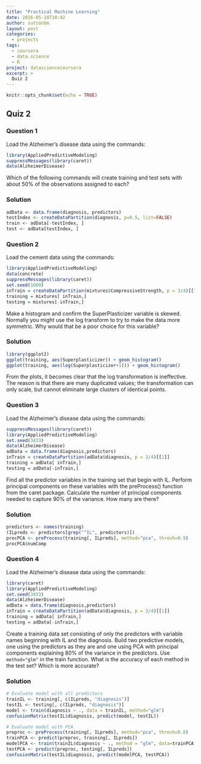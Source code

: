 ```yaml
---
title: "Practical Machine Learning"
date: 2016-05-18T10:42
author: suttonbm
layout: post
categories:
  - projects
tags:
  - coursera
  - data.science
  - R
project: datasciencecoursera
excerpt: >
  Quiz 2
---
```


```r
knitr::opts_chunk$set(echo = TRUE)
```

## Quiz 2

### Question 1
Load the Alzheimer's disease data using the commands:
```r
library(AppliedPredictiveModeling)
suppressMessages(library(caret))
data(AlzheimerDisease)
```
Which of the following commands will create training and test sets with about 50% of the observations assigned to each?

### Solution
```r
adData <- data.frame(diagnosis, predictors)
testIndex <- createDataPartition(diagnosis, p=0.5, list=FALSE)
train <- adData[-testIndex, ]
test <- adData[testIndex, ]
```

### Question 2
Load the cement data using the commands:
```r
library(AppliedPredictiveModeling)
data(concrete)
suppressMessages(library(caret))
set.seed(1000)
inTrain = createDataPartition(mixtures$CompressiveStrength, p = 3/4)[[1]]
training = mixtures[ inTrain,]
testing = mixtures[-inTrain,]
```
Make a histogram and confirm the SuperPlasticizer variable is skewed. Normally you might use the log transform to try to make the data more symmetric. Why would that be a poor choice for this variable?

### Solution
```r
library(ggplot2)
ggplot(training, aes(Superplasticizer)) + geom_histogram()
ggplot(training, aes(log(Superplasticizer+1))) + geom_histogram()
```

From the plots, it becomes clear that the log transformation is ineffective.  The reason is that there are many duplicated values; the transformation can only scale, but cannot eliminate large clusters of identical points.

### Question 3
Load the Alzheimer's disease data using the commands:
```r
suppressMessages(library(caret))
library(AppliedPredictiveModeling)
set.seed(3433)
data(AlzheimerDisease)
adData = data.frame(diagnosis,predictors)
inTrain = createDataPartition(adData$diagnosis, p = 3/4)[[1]]
training = adData[ inTrain,]
testing = adData[-inTrain,]
```
Find all the predictor variables in the training set that begin with IL. Perform principal components on these variables with the preProcess() function from the caret package. Calculate the number of principal components needed to capture 90% of the variance. How many are there?

### Solution
```r
predictors <- names(training)
(ILpreds <- predictors[grep("^IL", predictors)])
procPCA <- preProcess(training[, ILpreds], method="pca", thresh=0.9)
procPCA$numComp
```

### Question 4
Load the Alzheimer's disease data using the commands:
```r
library(caret)
library(AppliedPredictiveModeling)
set.seed(3433)
data(AlzheimerDisease)
adData = data.frame(diagnosis,predictors)
inTrain = createDataPartition(adData$diagnosis, p = 3/4)[[1]]
training = adData[ inTrain,]
testing = adData[-inTrain,]
```
Create a training data set consisting of only the predictors with variable names beginning with IL and the diagnosis. Build two predictive models, one using the predictors as they are and one using PCA with principal components explaining 80% of the variance in the predictors. Use `method="glm"` in the train function. What is the accuracy of each method in the test set? Which is more accurate?

### Solution
```r
# Evaluate model with all predictors
trainIL <- training[, c(ILpreds, "diagnosis")]
testIL <- testing[, c(ILpreds, "diagnosis")]
model <- train(diagnosis ~ ., data = trainIL, method="glm")
confusionMatrix(testIL$diagnosis, predict(model, testIL))
```
```r
# Evaluate model with PCA
preproc <- preProcess(training[, ILpreds], method="pca", thresh=0.8)
trainPCA <- predict(preproc, training[, ILpreds])
modelPCA <- train(trainIL$diagnosis ~ ., method = "glm", data=trainPCA)
testPCA <- predict(preproc, testing[, ILpreds])
confusionMatrix(testIL$diagnosis, predict(modelPCA, testPCA))
```